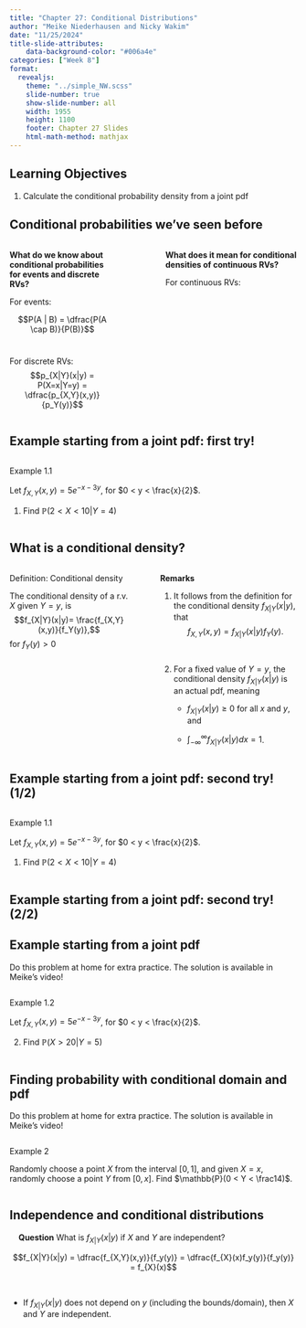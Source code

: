 ```yaml
---
title: "Chapter 27: Conditional Distributions"
author: "Meike Niederhausen and Nicky Wakim"
date: "11/25/2024"
title-slide-attributes:
    data-background-color: "#006a4e"
categories: ["Week 8"]
format: 
  revealjs:
    theme: "../simple_NW.scss"
    slide-number: true
    show-slide-number: all
    width: 1955
    height: 1100
    footer: Chapter 27 Slides
    html-math-method: mathjax
---
```


## Learning Objectives

1. Calculate the conditional probability density from a joint pdf


## Conditional probabilities we've seen before

::: columns
::: {.column width="40%"}
**What do we know about conditional probabilities for events and discrete RVs?**
 
 

For events:

$$P(A | B) = \dfrac{P(A \cap B)}{P(B)}$$ 
 
 

For discrete RVs: 
$$p_{X|Y}(x|y) = P(X=x|Y=y) = \dfrac{p_{X,Y}(x,y)}{p_Y(y)}$$
:::

::: {.column width="10%"}
:::

::: {.column width="50%"}
**What does it mean for conditional densities of continuous RVs?**

For continuous RVs:
:::

:::


## Example starting from a joint pdf: first try!

::: columns 
::: {.column width="30%"}
::: example
::: ex-title
Example 1.1
:::
::: ex-cont
Let $f_{X,Y}(x,y)= 5 e^{-x-3y}$, for
$0 < y < \frac{x}{2}$.

1.  Find $\mathbb{P}(2<X<10|Y=4)$

:::
:::

:::
:::

## What is a conditional density?

::: columns
::: {.column width="45%"}
::: definition
::: def-title
Definition: Conditional density
:::
::: def-cont
The conditional density of a
r.v. $X$ given $Y=y$, is $$f_{X|Y}(x|y)= \frac{f_{X,Y}(x,y)}{f_Y(y)},$$
for $f_Y(y)> 0$
:::
:::
:::

::: {.column width="3%"}
:::

::: {.column width="52%"}

**Remarks**

1.  It follows from the definition for the conditional density
    $f_{X|Y}(x|y)$, that $$f_{X,Y}(x,y)= f_{X|Y}(x|y)f_Y(y).$$
    
 
 
 

2.  For a fixed value of $Y=y$, the conditional density $f_{X|Y}(x|y)$
    is an actual pdf, meaning

    -  $f_{X|Y}(x|y)\geq 0$ for all $x$ and $y$, and

    -  $\displaystyle\int_{-\infty}^{\infty} f_{X|Y}(x|y)dx =1$.
    
:::
:::

## Example starting from a joint pdf: second try! (1/2)
 
::: columns 
::: {.column width="30%"}
::: example
::: ex-title
Example 1.1
:::
::: ex-cont
Let $f_{X,Y}(x,y)= 5 e^{-x-3y}$, for
$0 < y < \frac{x}{2}$.

1.  Find $\mathbb{P}(2<X<10|Y=4)$

:::
:::

:::
:::

## Example starting from a joint pdf: second try! (2/2)

## Example starting from a joint pdf

::: {.callout-important appearance="simple" icon="false"}
Do this problem at home for extra practice. The solution is available in
Meike's video!
:::

::: columns 
::: {.column width="30%"}
::: example
::: ex-title
Example 1.2
:::
::: ex-cont
Let $f_{X,Y}(x,y)= 5 e^{-x-3y}$, for
$0 < y < \frac{x}{2}$.

2.  Find $\mathbb{P}(X>20 |Y=5)$

:::
:::

:::
:::

## Finding probability with conditional domain and pdf

::: {.callout-important appearance="simple" icon="false"}
Do this problem at home for extra practice. The solution is available in
Meike's video!
:::

::: columns 
::: {.column width="30%"}
::: example
::: ex-title
Example 2
:::
::: ex-cont
Randomly choose a point $X$ from the interval $[0,1]$,
and given $X=x$, randomly choose a point $Y$ from $[0,x]$. Find
$\mathbb{P}(0 < Y < \frac14)$.

:::
:::

:::
:::

## Independence and conditional distributions

 
 
**Question** What is $f_{X|Y}(x|y)$ if $X$ and $Y$ are independent?

$$f_{X|Y}(x|y) = \dfrac{f_{X,Y}(x,y)}{f_y(y)} = \dfrac{f_{X}(x)f_y(y)}{f_y(y)} = f_{X}(x)$$

 
 
 
 

-   If $f_{X|Y}(x|y)$ does not depend on $y$ (including the bounds/domain), then $X$ and $Y$
are independent.
